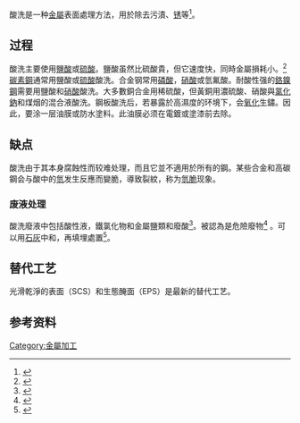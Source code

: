 酸洗是一种[[金屬|金屬]]表面處理方法，用於除去污漬、[[锈|锈]]等<ref name="eagleson">{{Citation|last=Eagleson|first=Mary|title=Concise encyclopedia chemistry|page=834|publisher=Walter de Gruyter|year=1994|edition=revised|url=http://books.google.com/books?id=Owuv-c9L_IMC&pg=PA834|isbn=978-3-11-011451-5|postscript=.}}</ref>。
== 过程 ==
酸洗主要使用[[鹽酸|鹽酸]]或[[硫酸|硫酸]]。鹽酸虽然比硫酸貴，但它速度快，同時金屬損耗小。<ref>{{Citation|last=Liu|first=David|last2=Lipták|first2=Béla G.|title=Environmental engineers' handbook|page=973|publisher=CRC Press|year=1997|url=http://books.google.com/books?id=c9zGBKuI2NoC&pg=PA973|isbn=978-0-8493-9971-8|postscript=.}}</ref>[[碳素鋼|碳素鋼]]通常用鹽酸或[[硫酸|硫酸]]酸洗。合金钢常用[[磷酸|磷酸]]，[[硝酸|硝酸]]或氫氟酸。耐酸性强的[[不鏽鋼|鉻鎳鋼]]需要用鹽酸和[[硝酸|硝酸]]酸洗。大多數銅合金用稀硫酸，但黃銅用濃硫酸、硝酸與[[氯化鈉|氯化鈉]]和煤烟的混合液酸洗。鋼板酸洗后，若暴露於高濕度的环境下，会[[氧化|氧化]]生鏽。因此，要涂一层油膜或防水塗料。此油膜必须在電鍍或塗漆前去除。
== 缺点 ==
酸洗由于其本身腐蝕性而较难处理，而且它並不適用於所有的鋼。某些合金和高碳鋼会与酸中的[[氫|氫]]发生反應而變脆，導致裂紋，称为[[氫脆|氫脆]]现象。
=== 废液处理 ===
酸洗廢液中包括酸性液，鐵氯化物和金屬鹽類和廢酸<ref>{{Citation|last=Rao|first=S. Ramachandra|title=Resource recovery and recycling from metallurgical wastes|pages=179–180|publisher=Elsevier|year=2006|url=http://books.google.com/books?id=X1jr7lMXt8oC&lpg=PA179|isbn=978-0-08-045131-2|postscript=.}}</ref>。被認為是危險廢物<ref name="mccoy">{{Citation|last=|first=|author-link=|last2=|first2=|author2-link=|title=McCoy's RCRA Unraveled|page=204|publisher=McCoy and Associates|year=2005|edition=2005|url=http://www.mccoyseminars.com/5-2-3-4.pdf|isbn=0-930469-32-1|postscript=.}}</ref> 。可以用[[石灰|石灰]]中和，再填埋處置<ref name="mccoy">{{Citation|last=|first=|author-link=|last2=|first2=|author2-link=|title=McCoy's RCRA Unraveled|page=204|publisher=McCoy and Associates|year=2005|edition=2005|url=http://www.mccoyseminars.com/5-2-3-4.pdf|isbn=0-930469-32-1|postscript=.}}</ref>。
== 替代工艺 ==
光滑乾淨的表面（SCS）和生態醃面（EPS）是最新的替代工艺。
== 参考资料 ==
{{Reflist}}
[[Category:金屬加工|Category:金屬加工]]